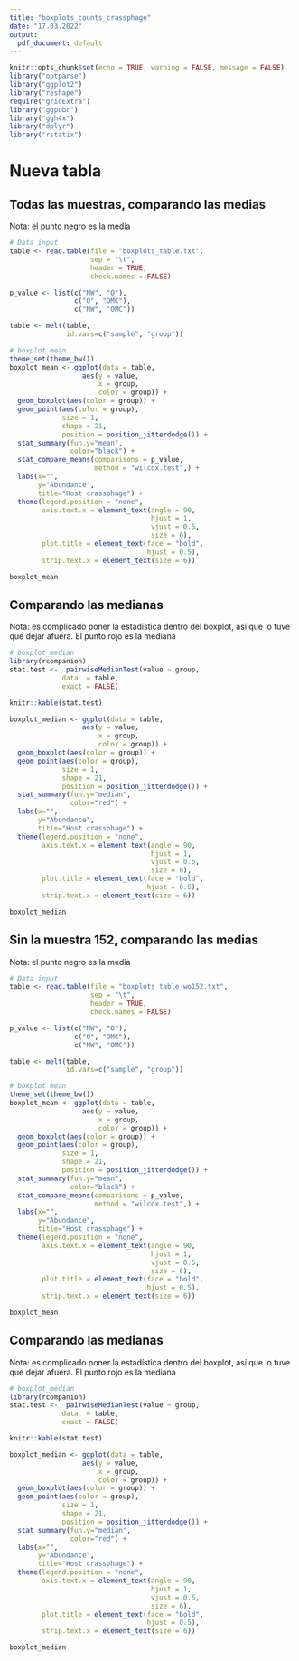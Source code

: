 ```yaml
---
title: "boxplots_counts_crassphage"
date: "17.03.2022"
output:
  pdf_document: default
---
```


```r
knitr::opts_chunk$set(echo = TRUE, warning = FALSE, message = FALSE)
library("optparse")
library("ggplot2")
library("reshape")
require("gridExtra")
library("ggpubr")
library("ggh4x")
library("dplyr")
library("rstatix")

```

# Nueva tabla
## Todas las muestras, comparando las medias
Nota: el punto negro es la media

```r
# Data input
table <- read.table(file = "boxplots_table.txt",
                    sep = "\t",
                    header = TRUE,
                    check.names = FALSE)

p_value <- list(c("NW", "O"),
                c("O", "OMC"),
                c("NW", "OMC"))

table <- melt(table,
              id.vars=c("sample", "group"))

# boxplot mean
theme_set(theme_bw())
boxplot_mean <- ggplot(data = table,
                  aes(y = value,
                      x = group,
                      color = group)) +
  geom_boxplot(aes(color = group)) +
  geom_point(aes(color = group),
             size = 1,
             shape = 21,
             position = position_jitterdodge()) +
  stat_summary(fun.y="mean",
               color="black") +
  stat_compare_means(comparisons = p_value,
                     method = "wilcox.test",) +
  labs(x="", 
       y="Abundance", 
       title="Host crassphage") +
  theme(legend.position = "none",
        axis.text.x = element_text(angle = 90,
                                   hjust = 1,
                                   vjust = 0.5,
                                   size = 6),
        plot.title = element_text(face = "bold",
                                  hjust = 0.5),
        strip.text.x = element_text(size = 6))

boxplot_mean

```

\newpage

## Comparando las medianas
Nota: es complicado poner la estadística dentro del boxplot, así que lo tuve que dejar afuera. El punto rojo es la mediana

```r
# boxplot_median
library(rcompanion)
stat.test <-  pairwiseMedianTest(value ~ group,
             data  = table,
             exact = FALSE)

knitr::kable(stat.test)

boxplot_median <- ggplot(data = table,
                  aes(y = value,
                      x = group,
                      color = group)) +
  geom_boxplot(aes(color = group)) +
  geom_point(aes(color = group),
             size = 1,
             shape = 21,
             position = position_jitterdodge()) +
  stat_summary(fun.y="median",
               color="red") +
  labs(x="", 
       y="Abundance", 
       title="Host crassphage") +
  theme(legend.position = "none",
        axis.text.x = element_text(angle = 90,
                                   hjust = 1,
                                   vjust = 0.5,
                                   size = 6),
        plot.title = element_text(face = "bold",
                                  hjust = 0.5),
        strip.text.x = element_text(size = 6))

boxplot_median
```

\newpage

## Sin la muestra 152, comparando las medias
Nota: el punto negro es la media

```r
# Data input
table <- read.table(file = "boxplots_table_wo152.txt",
                    sep = "\t",
                    header = TRUE,
                    check.names = FALSE)

p_value <- list(c("NW", "O"),
                c("O", "OMC"),
                c("NW", "OMC"))

table <- melt(table,
              id.vars=c("sample", "group"))

# boxplot mean
theme_set(theme_bw())
boxplot_mean <- ggplot(data = table,
                  aes(y = value,
                      x = group,
                      color = group)) +
  geom_boxplot(aes(color = group)) +
  geom_point(aes(color = group),
             size = 1,
             shape = 21,
             position = position_jitterdodge()) +
  stat_summary(fun.y="mean",
               color="black") +
  stat_compare_means(comparisons = p_value,
                     method = "wilcox.test",) +
  labs(x="", 
       y="Abundance", 
       title="Host crassphage") +
  theme(legend.position = "none",
        axis.text.x = element_text(angle = 90,
                                   hjust = 1,
                                   vjust = 0.5,
                                   size = 6),
        plot.title = element_text(face = "bold",
                                  hjust = 0.5),
        strip.text.x = element_text(size = 6))

boxplot_mean

```

\newpage

## Comparando las medianas
Nota: es complicado poner la estadística dentro del boxplot, así que lo tuve que dejar afuera. El punto rojo es la mediana

```r
# boxplot_median
library(rcompanion)
stat.test <-  pairwiseMedianTest(value ~ group,
             data  = table,
             exact = FALSE)

knitr::kable(stat.test)

boxplot_median <- ggplot(data = table,
                  aes(y = value,
                      x = group,
                      color = group)) +
  geom_boxplot(aes(color = group)) +
  geom_point(aes(color = group),
             size = 1,
             shape = 21,
             position = position_jitterdodge()) +
  stat_summary(fun.y="median",
               color="red") +
  labs(x="", 
       y="Abundance", 
       title="Host crassphage") +
  theme(legend.position = "none",
        axis.text.x = element_text(angle = 90,
                                   hjust = 1,
                                   vjust = 0.5,
                                   size = 6),
        plot.title = element_text(face = "bold",
                                  hjust = 0.5),
        strip.text.x = element_text(size = 6))

boxplot_median
```